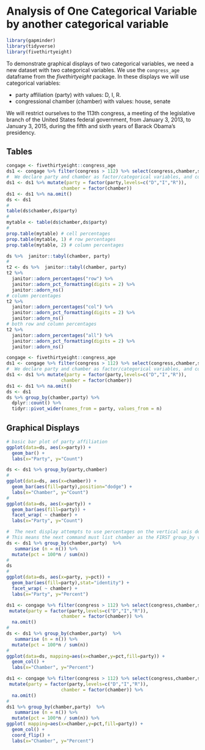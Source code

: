 # Analysis of One Categorical Variable by another categorical variable

```r
library(gapminder)
library(tidyverse)
library(fivethirtyeight)
```

To demonstrate graphical displays of two categorical variables, we need a new dataset with two categorical variables.  We use the `congress_age` dataframe from the *fivethirtyeight* package.  In these displays we will use categorical variables:

* party affiliation (party) with values: D, I, R.
* congressional chamber (chamber) with values: house, senate

We will restrict ourselves to the 113th congress, a meeting of the legislative branch of the United States federal government, from January 3, 2013, to January 3, 2015, during the fifth and sixth years of Barack Obama's presidency.

## Tables

```r
congage <- fivethirtyeight::congress_age
ds1 <- congage %>% filter(congress > 112) %>% select(congress,chamber,state,party,incumbent,age) 
#  We declare party and chamber as factor/categorical variables, and control their levels.
ds1 <- ds1 %>% mutate(party = factor(party,levels=c("D","I","R")),
                    chamber = factor(chamber))
ds1 <- ds1 %>% na.omit()
ds <- ds1  
#
table(ds$chamber,ds$party)
#
mytable <- table(ds$chamber,ds$party)
#
prop.table(mytable) # cell percentages
prop.table(mytable, 1) # row percentages
prop.table(mytable, 2) # column percentages
```

```r
ds %>%  janitor::tabyl(chamber, party)
#
t2 <- ds %>%  janitor::tabyl(chamber, party)
t2 %>%
  janitor::adorn_percentages("row") %>%
  janitor::adorn_pct_formatting(digits = 2) %>%
  janitor::adorn_ns()
# column percentages
t2 %>%
  janitor::adorn_percentages("col") %>%
  janitor::adorn_pct_formatting(digits = 2) %>%
  janitor::adorn_ns()
# both row and column percentages
t2 %>%
  janitor::adorn_percentages("all") %>%
  janitor::adorn_pct_formatting(digits = 2) %>%
  janitor::adorn_ns()
```

```r
congage <- fivethirtyeight::congress_age
ds1 <- congage %>% filter(congress > 112) %>% select(congress,chamber,state,party,incumbent,age) 
#  We declare party and chamber as factor/categorical variables, and control their levels.
ds1 <- ds1 %>% mutate(party = factor(party,levels=c("D","I","R")),
                    chamber = factor(chamber))
ds1 <- ds1 %>% na.omit()
ds <- ds1  
ds %>% group_by(chamber,party) %>% 
  dplyr::count() %>% 
  tidyr::pivot_wider(names_from = party, values_from = n)
```


## Graphical Displays

```r
# basic bar plot of party affiliation
ggplot(data=ds, aes(x=party)) + 
  geom_bar() +
  labs(x="Party", y="Count")
```


```r
ds <- ds1 %>% group_by(party,chamber)
#
ggplot(data=ds, aes(x=chamber)) + 
  geom_bar(aes(fill=party),position="dodge") +
  labs(x="Chamber", y="Count")
#
ggplot(data=ds, aes(x=party)) + 
  geom_bar(aes(fill=party)) +
  facet_wrap( ~ chamber) +
  labs(x="Party", y="Count")
```



```r
#  The next display attempts to use percentages on the vertical axis defined within chamber.
# This means the next command must list chamber as the FIRST group_by variable.
ds <- ds1 %>% group_by(chamber,party)  %>%
   summarise (n = n()) %>%
  mutate(pct = 100*n / sum(n)) 
#
ds
#
ggplot(data=ds, aes(x=party, y=pct)) + 
  geom_bar(aes(fill=party),stat="identity") +
  facet_wrap( ~ chamber) +
  labs(x="Party", y="Percent")
```




```r
ds1 <- congage %>% filter(congress > 112) %>% select(congress,chamber,state,party,incumbent,age) %>%
 mutate(party = factor(party,levels=c("D","I","R")),
                    chamber = factor(chamber)) %>% 
  na.omit()
#
ds <- ds1 %>% group_by(chamber,party)  %>%
   summarise (n = n()) %>%
  mutate(pct = 100*n / sum(n)) 
#
ggplot(data=ds, mapping=aes(x=chamber,y=pct,fill=party)) + 
  geom_col() +
  labs(x="Chamber", y="Percent")
```

```r
ds1 <- congage %>% filter(congress > 112) %>% select(congress,chamber,state,party,incumbent,age) %>%
 mutate(party = factor(party,levels=c("D","I","R")),
                    chamber = factor(chamber)) %>% 
  na.omit()
#
ds1 %>% group_by(chamber,party)  %>%
   summarise (n = n()) %>%
  mutate(pct = 100*n / sum(n)) %>%
ggplot( mapping=aes(x=chamber,y=pct,fill=party)) + 
  geom_col() +
  coord_flip() +
  labs(x="Chamber", y="Percent")
```



